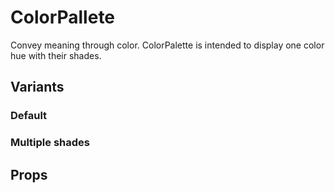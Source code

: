 
# ColorPallete

Convey meaning through color. ColorPalette is intended to display one color hue with their shades.

## Variants

### Default

<Preview>
  <ColorPallete
    name="primary"
    color={{
      type: 'SassColor',
      value: {
        hex: '#ff5722'
      }
    }}
  />
</Preview>

### Multiple shades

<Preview>
  <ColorPallete
    name="error"
    color={{
  type: 'SassMap',
  value: {
    '300': {
      type: 'SassColor',
      value: {
        hex: '#ff6b6b'
      }
    },
    '500': {
      type: 'SassColor',
      value: {
        hex: '#fa5252'
      }
    }
  }
}}
  />
</Preview>

## Props

<ComponentDocs title="<ColorPallete />" component={ColorPallete} />